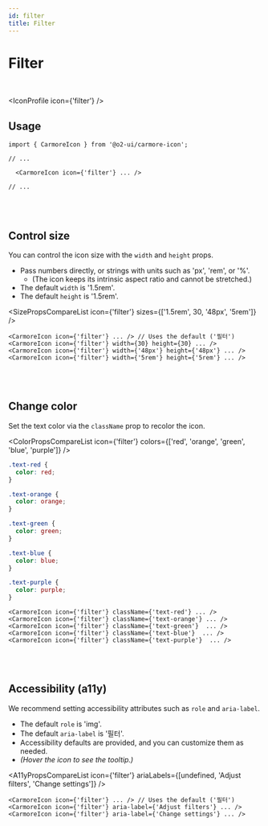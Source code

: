 ```yaml
---
id: filter
title: Filter
---
```




# Filter

<br />

<IconProfile icon={'filter'} />

## Usage

```tsx
import { CarmoreIcon } from '@o2-ui/carmore-icon';

// ...

  <CarmoreIcon icon={'filter'} ... />

// ...
```

<br />
<br />

## Control size

You can control the icon size with the `width` and `height` props.

- Pass numbers directly, or strings with units such as 'px', 'rem', or '%'.
  - (The icon keeps its intrinsic aspect ratio and cannot be stretched.)
- The default `width` is '1.5rem'.
- The default `height` is '1.5rem'.

<SizePropsCompareList icon={'filter'} sizes={['1.5rem', 30, '48px', '5rem']} />

```tsx
<CarmoreIcon icon={'filter'} ... /> // Uses the default ('필터')
<CarmoreIcon icon={'filter'} width={30} height={30} ... />
<CarmoreIcon icon={'filter'} width={'48px'} height={'48px'} ... />
<CarmoreIcon icon={'filter'} width={'5rem'} height={'5rem'} ... />
```

<br />
<br />

## Change color

Set the text color via the `className` prop to recolor the icon.

<ColorPropsCompareList icon={'filter'} colors={['red', 'orange', 'green', 'blue', 'purple']} />

```css
.text-red {
  color: red;
}

.text-orange {
  color: orange;
}

.text-green {
  color: green;
}

.text-blue {
  color: blue;
}

.text-purple {
  color: purple;
}
```

```tsx
<CarmoreIcon icon={'filter'} className={'text-red'} ... />
<CarmoreIcon icon={'filter'} className={'text-orange'} ... />
<CarmoreIcon icon={'filter'} className={'text-green'}  ... />
<CarmoreIcon icon={'filter'} className={'text-blue'}  ... />
<CarmoreIcon icon={'filter'} className={'text-purple'}  ... />
```

<br />
<br />

## Accessibility (a11y)

We recommend setting accessibility attributes such as `role` and `aria-label`.

- The default `role` is 'img'.
- The default `aria-label` is '필터'.
- Accessibility defaults are provided, and you can customize them as needed.
- _(Hover the icon to see the tooltip.)_

<A11yPropsCompareList icon={'filter'} ariaLabels={[undefined, 'Adjust filters', 'Change settings']} />

```tsx
<CarmoreIcon icon={'filter'} ... /> // Uses the default ('필터')
<CarmoreIcon icon={'filter'} aria-label={'Adjust filters'} ... />
<CarmoreIcon icon={'filter'} aria-label={'Change settings'} ... />
```
